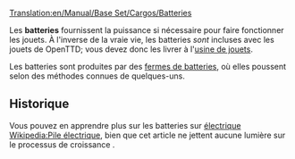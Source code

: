 [[Translation:en/Manual/Base Set/Cargos/Batteries]]

{{fr/Manual/Base Set/Cargos/Cargaison|nom=Batterie
|image=en/Manual/Base Set/Cargos/Batteries.png
|produit=[[fr/Manual/Base Set/Industries/Ferme de batterie|Ferme de batteries]]
|accepté=[[fr/Manual/Base Set/Industries/Usine de jouet|Usine de jouet]]
}}

Les '''batteries''' fournissent la puissance si nécessaire pour faire fonctionner les jouets. À l'inverse de la vraie vie, les batteries ''sont'' incluses avec les jouets de OpenTTD; vous devez donc les livrer à l'[[fr/Manual/Base Set/Industries/Usine de jouet|usine de jouets]].

Les batteries sont produites par des [[fr/Manual/Base Set/Industries/Ferme de batterie|fermes de batteries]], où elles poussent selon des méthodes connues de quelques-uns.

==Historique==
Vous pouvez en apprendre plus sur les batteries sur [https://www.wikipedia.org/wiki/fr:Pile électrique Wikipedia:Pile électrique], bien que cet article ne jettent aucune lumière sur le processus de croissance  {{en/Manual/Emoticon|:D}}.